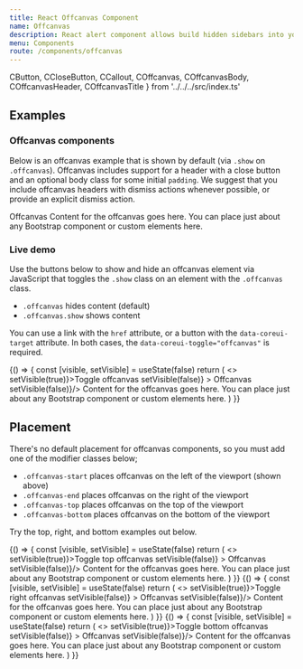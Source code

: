 ```yaml
---
title: React Offcanvas Component
name: Offcanvas
description: React alert component allows build hidden sidebars into your project for navigation, shopping carts.
menu: Components
route: /components/offcanvas
---
```



  CButton,
  CCloseButton,
  CCallout,
  COffcanvas,
  COffcanvasBody,
  COffcanvasHeader,
  COffcanvasTitle 
} from '../../../src/index.ts'

## Examples

### Offcanvas components

Below is an offcanvas example that is shown by default (via `.show` on `.offcanvas`). Offcanvas includes support for a header with a close button and an optional body class for some initial `padding`. We suggest that you include offcanvas headers with dismiss actions whenever possible, or provide an explicit dismiss action.

<Playground>
  <div className="docs-example-offcanvas bg-light">
    <COffcanvas backdrop={false} placement="start" portal={false} visible={true}>
      <COffcanvasHeader>
        <COffcanvasTitle>Offcanvas</COffcanvasTitle>
        <CCloseButton className="text-reset" />
      </COffcanvasHeader>
      <COffcanvasBody>
        Content for the offcanvas goes here. You can place just about any Bootstrap component or
        custom elements here.
      </COffcanvasBody>
    </COffcanvas>
  </div>
</Playground>

### Live demo

Use the buttons below to show and hide an offcanvas element via JavaScript that toggles the `.show` class on an element with the `.offcanvas` class.

- `.offcanvas` hides content (default)
- `.offcanvas.show` shows content

You can use a link with the `href` attribute, or a button with the `data-coreui-target` attribute. In both cases, the `data-coreui-toggle="offcanvas"` is required.

<Playground>
  {() => {
    const [visible, setVisible] = useState(false)
    return (
      <>
        <CButton onClick={() => setVisible(true)}>Toggle offcanvas</CButton>
        <COffcanvas placement="start" visible={visible} onDismiss={() => setVisible(false)} >
          <COffcanvasHeader>
            <COffcanvasTitle>Offcanvas</COffcanvasTitle>
            <CCloseButton className="text-reset" onClick={() => setVisible(false)}/>
          </COffcanvasHeader>
          <COffcanvasBody>
            Content for the offcanvas goes here. You can place just about any Bootstrap component or
            custom elements here.
          </COffcanvasBody>
        </COffcanvas>
      </>
    )
  }}
</Playground>

## Placement

There's no default placement for offcanvas components, so you must add one of the modifier classes below;

- `.offcanvas-start` places offcanvas on the left of the viewport (shown above)
- `.offcanvas-end` places offcanvas on the right of the viewport
- `.offcanvas-top` places offcanvas on the top of the viewport
- `.offcanvas-bottom` places offcanvas on the bottom of the viewport

Try the top, right, and bottom examples out below.

<Playground>
  {() => {
    const [visible, setVisible] = useState(false)
    return (
      <>
        <CButton onClick={() => setVisible(true)}>Toggle top offcanvas</CButton>
        <COffcanvas placement="top" visible={visible} onDismiss={() => setVisible(false)} >
          <COffcanvasHeader>
            <COffcanvasTitle>Offcanvas</COffcanvasTitle>
            <CCloseButton className="text-reset" onClick={() => setVisible(false)}/>
          </COffcanvasHeader>
          <COffcanvasBody>
            Content for the offcanvas goes here. You can place just about any Bootstrap component or
            custom elements here.
          </COffcanvasBody>
        </COffcanvas>
      </>
    )
  }}
</Playground>

<Playground>
  {() => {
    const [visible, setVisible] = useState(false)
    return (
      <>
        <CButton onClick={() => setVisible(true)}>Toggle right offcanvas</CButton>
        <COffcanvas placement="end" visible={visible} onDismiss={() => setVisible(false)} >
          <COffcanvasHeader>
            <COffcanvasTitle>Offcanvas</COffcanvasTitle>
            <CCloseButton className="text-reset" onClick={() => setVisible(false)}/>
          </COffcanvasHeader>
          <COffcanvasBody>
            Content for the offcanvas goes here. You can place just about any Bootstrap component or
            custom elements here.
          </COffcanvasBody>
        </COffcanvas>
      </>
    )
  }}
</Playground>

<Playground>
  {() => {
    const [visible, setVisible] = useState(false)
    return (
      <>
        <CButton onClick={() => setVisible(true)}>Toggle bottom offcanvas</CButton>
        <COffcanvas placement="bottom" visible={visible} onDismiss={() => setVisible(false)} >
          <COffcanvasHeader>
            <COffcanvasTitle>Offcanvas</COffcanvasTitle>
            <CCloseButton className="text-reset" onClick={() => setVisible(false)}/>
          </COffcanvasHeader>
          <COffcanvasBody>
            Content for the offcanvas goes here. You can place just about any Bootstrap component or
            custom elements here.
          </COffcanvasBody>
        </COffcanvas>
      </>
    )
  }}
</Playground>
